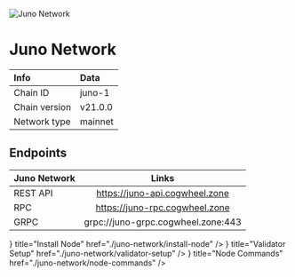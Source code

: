 
![Juno Network](/icons/junoIcon.png)

# Juno Network

| Info | Data |
| :------------      | :----------      |
| Chain ID           | juno-1       |
| Chain version      | v21.0.0  |
| Network type       | mainnet   |

## Endpoints

| Juno Network       | Links                                |
| :------------      | :----------:                         |
| REST API           | https://juno-api.cogwheel.zone      |
| RPC                | https://juno-rpc.cogwheel.zone      |
| GRPC               | grpc://juno-grpc.cogwheel.zone:443  |

<Cards>
  <Card
    icon={<ChevronRightIcon />}
    title="Install Node"
    href="./juno-network/install-node"
  />
  <Card
    icon={<ChevronRightIcon />}
    title="Validator Setup"
    href="./juno-network/validator-setup"
  />
  <Card
    icon={<ChevronRightIcon />}
    title="Node Commands"
    href="./juno-network/node-commands"
  />
</Cards>